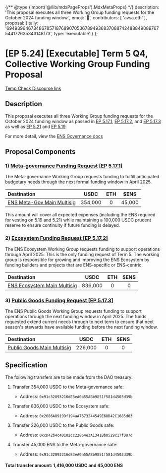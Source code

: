 {/** @type {import('@/lib/mdxPageProps').MdxMetaProps} */}
    description: 'This proposal executes all three Working Group funding requests for the October 2024 funding window.',
    emoji: '📖',
    contributors: [
        'avsa.eth'
    ],
    proposal: {
        tally: '6949396467348678571876890705367894936837088742488849089767544172635343148173',
        type: 'executable'
    }
};

# [EP 5.24] [Executable] Term 5 Q4, Collective Working Group Funding Proposal

[Temp Check Discourse link](https://discuss.ens.domains/t/ep-5-24-executable-term-5-q4-collective-working-group-funding-proposal/19801)

## Description

This proposal executes all three Working Group funding requests for the October 2024 funding window as passed in [EP 5.17.1](https://discuss.ens.domains/t/5-17-1-social-funding-request-ens-meta-governance-working-group-term-5-oct-window/19677), [EP 5.17.2](https://discuss.ens.domains/t/5-17-2-social-funding-request-ens-ecosystem-working-group/19678), and [EP 5.17.3](https://discuss.ens.domains/t/5-17-3-social-funding-request-ens-public-goods-working-group/19679) as well as [EP 5.21](https://snapshot.org/#/ens.eth/proposal/0x5067725bef9cde0de0024adedb653a7a1752aefa726adf628b77048d85821a6d) and [EP 5.19](https://snapshot.org/#/ens.eth/proposal/0xfa54ff2b55f0495c96ec2d8645241bcff48ca6afe1f4925fb51f29c4667252df).

For more detail, view the [ENS Governance docs](https://basics.ensdao.org/funding-requests/funding-requests)

## Proposal Components

### 1) [Meta-governance Funding Request [EP 5.17.1]](https://discuss.ens.domains/t/5-17-1-social-funding-request-ens-meta-governance-working-group-term-5-oct-window/19677)

The Meta-governance Working Group requests funding to fulfill anticipated budgetary needs through the next formal funding window in April 2025.

| Destination                                                                                           |  USDC   | ETH |  $ENS  |
| :---------------------------------------------------------------------------------------------------- | :-----: | :-: | :----: |
| [ENS Meta-Gov Main Multisig](https://etherscan.io/address/0x91c32893216dE3eA0a55ABb9851f581d4503d39b) | 354,000 |  0  | 45,000 |

This amount will cover all expected expenses (including the ENS required for vesting on 5.19 and 5.21) while maintaining a 100,000 USDC prudent reserve to ensure continuity if future funding is delayed.

### 2) [Ecosystem Funding Request [EP 5.17.2]](https://discuss.ens.domains/t/5-17-2-social-funding-request-ens-ecosystem-working-group/19678)

The ENS Ecosystem Working Group requests funding to support operations through April 2025. This is the only funding request of Term 5. The working group is responsible for growing and improving the ENS Ecosystem by funding builders and projects that are ENS-specific or ENS-centric.

| Destination                                                                                            |  USDC   | ETH | $ENS |
| :----------------------------------------------------------------------------------------------------- | :-----: | :-: | :--: |
| [ENS Ecosystem Main Multisig](https://etherscan.io/address/0x2686a8919df194aa7673244549e68d42c1685d03) | 836,000 |  0  |  0   |

### 3) [Public Goods Funding Request [EP 5.17.3]](https://discuss.ens.domains/t/5-17-3-social-funding-request-ens-public-goods-working-group/19679)

The ENS Public Goods Working Group requests funding to support operations through the next funding window in April 2025. The funds requested extend current needs through to next term to ensure that next season's stewards have available funding before the next funding window.

| Destination                                                                                           |  USDC   | ETH | $ENS |
| :---------------------------------------------------------------------------------------------------- | :-----: | :-: | :--: |
| [Public Goods Main Multisig](https://etherscan.io/address/0xcD42b4c4D102cc22864e3A1341Bb0529c17fD87d) | 226,000 |  0  |  0   |

## Specification

The following transfers are to be made from the DAO treasury:

1. Transfer 354,000 USDC to the Meta-governance safe:

   - Address: `0x91c32893216dE3eA0a55ABb9851f581d4503d39b`

2. Transfer 836,000 USDC to the Ecosystem safe:

   - Address: `0x2686A8919Df194aA7673244549E68D42C1685d03`

3. Transfer 226,000 USDC to the Public Goods safe:

   - Address: `0xcD42b4c4D102cc22864e3A1341Bb0529c17fD87d`

4. Transfer 45,000 ENS to the Meta-governance safe:
   - Address: `0x91c32893216dE3eA0a55ABb9851f581d4503d39b`

#### Total transfer amount: 1,416,000 USDC and 45,000 ENS
